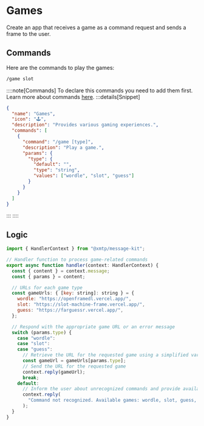 # Games

Create an app that receives a game as a command request and sends a frame to the user.

## Commands

Here are the commands to play the games:

```bash [cmd]
/game slot
```

::::note[Commands]
To declare this commands you need to add them first. Learn more about commands [here](/concepts/commands).
:::details[Snippet]

```json
{
  "name": "Games",
  "icon": "🕹️",
  "description": "Provides various gaming experiences.",
  "commands": [
    {
      "command": "/game [type]",
      "description": "Play a game.",
      "params": {
        "type": {
          "default": "",
          "type": "string",
          "values": ["wordle", "slot", "guess"]
        }
      }
    }
  ]
}
```

:::
::::

## Logic

```jsx [src/handler/games.ts]
import { HandlerContext } from "@xmtp/message-kit";

// Handler function to process game-related commands
export async function handler(context: HandlerContext) {
  const { content } = context.message;
  const { params } = content;

  // URLs for each game type
  const gameUrls: { [key: string]: string } = {
    wordle: "https://openframedl.vercel.app/",
    slot: "https://slot-machine-frame.vercel.app/",
    guess: "https://farguessr.vercel.app/",
  };

  // Respond with the appropriate game URL or an error message
  switch (params.type) {
    case "wordle":
    case "slot":
    case "guess":
      // Retrieve the URL for the requested game using a simplified variable assignment
      const gameUrl = gameUrls[params.type];
      // Send the URL for the requested game
      context.reply(gameUrl);
      break;
    default:
      // Inform the user about unrecognized commands and provide available options
      context.reply(
        "Command not recognized. Available games: wordle, slot, guess, or help.",
      );
  }
}
```
